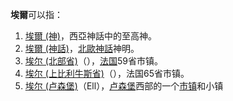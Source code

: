 '''埃爾'''可以指：
#[[埃爾_(神)|埃爾 (神)]]，西亞神話中的至高神。
#[[埃爾_(神話)|埃爾 (神話)]]，[[北歐神話|北歐神話]]神明。
#[[埃尔_(北部省)|埃尔 (北部省)]]（{{lang-fr|Erre}}），[[法国|法国]]59省市镇。
#[[埃尔_(上比利牛斯省)|埃尔 (上比利牛斯省)]]（{{lang-fr|Hères}}），法国65省市镇。
#[[埃尔_(卢森堡)|埃尔 (卢森堡)]]（Ell），[[卢森堡|卢森堡]]西部的一个[[市镇_(卢森堡)|市镇]]和小镇

{{disambig|Cat=二字消歧義}}